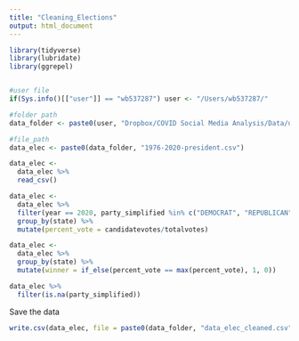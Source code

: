 ```yaml
---
title: "Cleaning_Elections"
output: html_document
---
```



```r
library(tidyverse)
library(lubridate)
library(ggrepel)


#user file
if(Sys.info()[["user"]] == "wb537287") user <- "/Users/wb537287/"

#folder path
data_folder <- paste0(user, "Dropbox/COVID Social Media Analysis/Data/usa_elections/")

#file_path
data_elec <- paste0(data_folder, "1976-2020-president.csv")

data_elec <- 
  data_elec %>% 
  read_csv()

```

```r
data_elec <- 
  data_elec %>% 
  filter(year == 2020, party_simplified %in% c("DEMOCRAT", "REPUBLICAN")) %>% 
  group_by(state) %>% 
  mutate(percent_vote = candidatevotes/totalvotes)

data_elec <- 
  data_elec %>% 
  group_by(state) %>% 
  mutate(winner = if_else(percent_vote == max(percent_vote), 1, 0))
```

```r
data_elec %>% 
  filter(is.na(party_simplified))
```


Save the data
```r
write.csv(data_elec, file = paste0(data_folder, "data_elec_cleaned.csv"))
```

